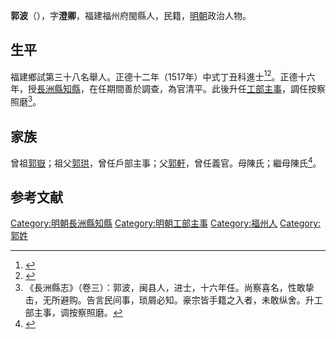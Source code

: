 {{明清人物信息框
| 姓名 = 郭波
| 原名 =
| 圖片名稱= 
| 圖片大小 =
| 圖片說明 = 
| 最高職務 =
| 國家 = 大明 
| 爵位 =
| 籍貫 = 福建福州府閩縣
| 族裔 = 
| 旗籍 = 
| 字號 = 
| 諡號 =
| 出生日期 = 生年不詳
| 出生地點 =
| 逝世日期 = 卒年不詳 
| 逝世地點 =
| 墓葬 =
| 配偶 = 
| 親屬 = 
| 出身 =
* 正德十二年丁丑科同進士出身
| 經歷 =
| 著作 =  
}}
'''郭波'''（{{bd|？||？|catIdx=}}），字'''澄卿'''，福建福州府閩縣人，民籍，[[明朝|明朝]]政治人物。

== 生平 ==
福建鄉試第三十八名舉人。正德十二年（1517年）中式丁丑科進士<ref>{{Cite book|title=《皇明贡举考》卷五|last=（明）[[张朝瑞|张朝瑞]]|first=|publisher=《续修四库全书》史部第828册|year=|isbn=|location=|pages=}}</ref><ref>{{Cite book|title=贡举志五种 上|last=鲁小俊，江俊伟著|first=|publisher=武汉：武汉大学出版社|year=2009|isbn=978-7-307-07043-1|location=|pages=}}</ref>。正德十六年，授[[長洲縣|長洲縣]][[知縣|知縣]]，在任期間善於調查，為官清平。此後升任[[工部|工部]][[主事|主事]]，調任按察照磨<ref>《長洲縣志》（卷三）：郭波，闽县人，进士，十六年任。尚察喜名，性敢挚击，无所避购。告言民间事，琐屑必知。豪宗皆手籍之入者，未敢纵舍。升工部主事，调按察照磨。</ref>。

== 家族 ==
曾祖[[郭嶽|郭嶽]]；祖父[[郭珙|郭珙]]，曾任戶部主事；父[[郭軒|郭軒]]，曾任義官。母陳氏；繼母陳氏<ref>{{Cite book|title=天一阁藏明代科举录选刊 登科录 点校本|last=龚延明主编|first=|publisher=宁波出版社|year=2016|isbn=978-7-5526-2320-8|location=宁波|pages=|quote=《天一閣藏明代科舉錄選刊.登科錄》之《正德十二年丁丑科進士登科錄》}}</ref>。

==参考文献==
{{reflist}}

{{正德十二年丁丑科殿試金榜}}

{{DEFAULTSORT:Guo郭}}
[[Category:明朝長洲縣知縣|Category:明朝長洲縣知縣]]
[[Category:明朝工部主事|Category:明朝工部主事]]
[[Category:福州人|Category:福州人]]
[[Category:郭姓|Category:郭姓]]


{{明朝人物小作品}}